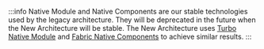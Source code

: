 :::info
Native Module and Native Components are our stable technologies used by the legacy architecture.
They will be deprecated in the future when the New Architecture will be stable. The New Architecture uses [Turbo Native Module](/experimental/the-new-architecture/pillars-turbomodules) and [Fabric Native Components](/experimental/the-new-architecture/pillars-fabric-components) to achieve similar results.
:::
